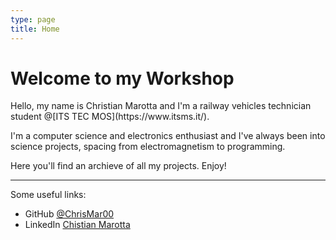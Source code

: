 ```yaml
---
type: page
title: Home
---
```


# Welcome to my Workshop

<p>Hello, my name is Christian Marotta and I'm a railway vehicles technician student @[ITS TEC MOS](https://www.itsms.it/).</p>
<p>I'm a computer science and electronics enthusiast and I've always been into science projects, spacing from electromagnetism to programming.</p>
<p>Here you'll find an archieve of all my projects. Enjoy!</p>

---
Some useful links:

- GitHub [@ChrisMar00](https://github.com/ChrisMar00)
- LinkedIn [Chistian Marotta](https://www.linkedin.com/in/christian-marotta-2000/)